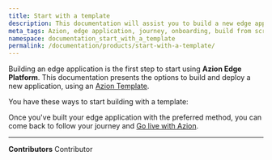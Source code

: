 ```yaml
---
title: Start with a template
description: This documentation will assist you to build a new edge application on Azion using templates.
meta_tags: Azion, edge application, journey, onboarding, build from scratch, domain, traffic
namespace: documentation_start_with_a_template
permalink: /documentation/products/start-with-a-template/
---
```



Building an edge application is the first step to start using **Azion Edge Platform**. This documentation presents the options to build and deploy a new application, using an [Azion Template](/en/documentation/products/marketplace/templates/).

You have these ways to start building with a template:

<LinkButton outlined link="/en/documentation/products/use-a-template-via-azion-console/" label="Via Azion Console" variant="secondary" />
<LinkButton outlined link="/en/documentation/products/azion-cli/create-application/" label="Via Azion CLI" variant="secondary" /> 

Once you've built your edge application with the preferred method, you can come back to follow your journey and [Go live with Azion](/en/documentation/products/go-live-with-azion/).

---


**Contributors** <ContributorList>Contributor</ContributorList>
